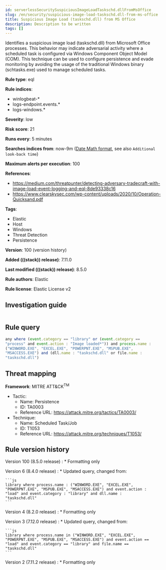 ```yaml
---
id: serverlessSecuritySuspiciousImageLoadTaskschd.dllFromMsOffice
slug: /en/security/suspicious-image-load-taskschd.dll-from-ms-office
title: Suspicious Image Load (taskschd.dll) from MS Office
description: Description to be written
tags: []
---
```


<div id="suspicious-image-load-taskschd.dll-from-ms-office"></div>

Identifies a suspicious image load (taskschd.dll) from Microsoft Office processes. This behavior may indicate adversarial activity where a scheduled task is configured via Windows Component Object Model (COM). This technique can be used to configure persistence and evade monitoring by avoiding the usage of the traditional Windows binary (schtasks.exe) used to manage scheduled tasks.

**Rule type**: eql

**Rule indices**:

* winlogbeat-*
* logs-endpoint.events.*
* logs-windows.*

**Severity**: low

**Risk score**: 21

**Runs every**: 5 minutes

**Searches indices from**: now-9m ([Date Math format](((ref))/common-options.html#date-math), see also <DocLink id="serverlessSecurityRulesUiCreate" section="set-the-rules-schedule">`Additional look-back time`</DocLink>)

**Maximum alerts per execution**: 100

**References**:

* https://medium.com/threatpunter/detecting-adversary-tradecraft-with-image-load-event-logging-and-eql-8de93338c16
* https://www.clearskysec.com/wp-content/uploads/2020/10/Operation-Quicksand.pdf

**Tags**:

* Elastic
* Host
* Windows
* Threat Detection
* Persistence

**Version**: 100 (<DocLink id="serverlessSecuritySuspiciousImageLoadTaskschd.dllFromMsOffice" section="rule-version-history">version history</DocLink>)

**Added (((stack)) release)**: 7.11.0

**Last modified (((stack)) release)**: 8.5.0

**Rule authors**: Elastic

**Rule license**: Elastic License v2

## Investigation guide

```markdown

```

## Rule query

```js
any where (event.category == "library" or (event.category ==
"process" and event.action : "Image loaded*")) and process.name :
("WINWORD.EXE", "EXCEL.EXE", "POWERPNT.EXE", "MSPUB.EXE",
"MSACCESS.EXE") and (dll.name : "taskschd.dll" or file.name :
"taskschd.dll")
```

## Threat mapping

**Framework**: MITRE ATT&CK<sup>TM</sup>

* Tactic:
    * Name: Persistence
    * ID: TA0003
    * Reference URL: https://attack.mitre.org/tactics/TA0003/
* Technique:
    * Name: Scheduled Task/Job
    * ID: T1053
    * Reference URL: https://attack.mitre.org/techniques/T1053/

<div id="suspicious-image-load-taskschd.dll-from-ms-office-history"></div>

## Rule version history

Version 100 (8.5.0 release) 
    : * Formatting only

Version 6 (8.4.0 release) 
    : * Updated query, changed from:

    ```js
    library where process.name : ("WINWORD.EXE", "EXCEL.EXE",
    "POWERPNT.EXE", "MSPUB.EXE", "MSACCESS.EXE") and event.action :
    "load" and event.category : "library" and dll.name :
    "taskschd.dll"
    ```

Version 4 (8.2.0 release) 
    : * Formatting only

Version 3 (7.12.0 release) 
    : * Updated query, changed from:

    ```js
    library where process.name in ("WINWORD.EXE", "EXCEL.EXE",
    "POWERPNT.EXE", "MSPUB.EXE", "MSACCESS.EXE") and event.action ==
    "load" and event.category == "library" and file.name ==
    "taskschd.dll"
    ```

Version 2 (7.11.2 release) 
    : * Formatting only

